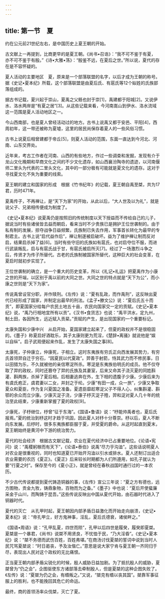 ```yaml
---
---
---
```

title: 第一节　夏
---




约在公元前21世纪左右，是中国历史上夏王朝的开始。

古文献上一再提到，比商更早的是夏王朝。《尚书•召诰》：“我不可不鉴于有夏，亦不可不鉴于有殷。”《诗•大雅•荡》：“殷鉴不远，在夏后之世。”所以说，夏代的存在是不容怀疑的。

夏人活动的主要地区　夏，原来是一个部落联盟的名字，以后才成为王朝的称号。据《史记•夏本纪》所载，这个部落联盟是由夏后氏、有扈氏等12个姒姓的氏族部落组成的。

据古书记载，夏兴起于崇山，夏禹之父鲧也封于崇[1]，禹建都于阳城[2]。又说伊水、洛水两岸是“有夏之居”[3]。从这些记载来看，今河南嵩山到伊水、洛水流域这一范围是夏人活动地区之一。

今山西南部，也是夏人曾经活动过的地方。古书上说禹又都于安邑、平阳[4]，西周初年，这一带还被称为夏墟，这里的居民尚保存着夏人的一些风俗习惯。

古书上说夏后相曾建都于帝丘[5]，则夏人活动的范围，东面一直达到今河北、河南、山东交界处。

近年来，考古工作者在河南、山西的有些地方，作过一些调查和发掘，发现有介于龙山文化晚期和早商文化之间的不少文化遗存，如山西襄汾陶寺的遗迹，以河南偃师二里头为代表的二里头文化，其中的一部分极有可能就是夏文化的遗存。这对于寻找夏文化不失为重要的线索。

夏王朝的建立和国家的形成　根据《竹书纪年》的记载，夏王朝自禹至桀，共为17君，历时471年。

夏禹传子，不再禅让，是“天下为家”的开始，从此以后，“大人世及以为礼”，就是说父子、兄弟相传便成为制度了。

《史记•夏本纪》说夏禹仍是按照旧的传统制度以天下授益而不传给自己的儿子，据说当时有些诸侯皆去益而朝启，看来当时不少贵族已是拥护王位世袭制的。由于私有制的发展，掠夺战争日益频繁，氏族制已失去作用，军事首长转化为最早的专制君主。古书上说“启代益作后”，禅让制遂被启破坏。益为了维护禅让制而反对启，结果启杀掉了益[6]。当时有些守旧的氏族如有扈氏，也对启夺位不服，而进行武装叛乱，启与有扈氏战于甘，有扈氏被启所灭[7]。经过了一场激烈斗争之后，传贤才为传子所替代。古老的氏族制被国家所替代，这种巨大的社会变革，在夏启时就初步实现了。

王位世袭制的确立，是一个重大的历史变革，所以《礼记•礼运》把夏禹作为小康之世的开端，以区别于禹以前的大同之世。大同之世的特点就是“天下为公”，而小康之世则是“天下为家”。

传说禹曾设官分职，并作赎刑。《左传》说：“夏有乱政，而作禹刑”，这反映出夏代已经形成了国家，并制定出最早的刑法。《孟子•滕文公》说：“夏后氏五十而贡”，即夏国家分给每户农民土地五十亩，农民向国家交一定的贡赋。《史记•夏本纪》说，“禹乃行相地宜所有以贡”。《汉书•食货志》也说：“禹平洪水，定九州，制土田，各因所生，远近赋入贡棐。”贡赋的产生，是出现国家的一个重要标记。

太康失国和少康中兴　从启开始，夏国家建立起来了，但夏的政权并不是很稳固的。《墨子》称夏启好酒耽乐，其子太康则更为荒淫，《楚辞•离骚》就说他是“娱以自纵”。启子武观便起来作乱，发生了太康失国之事[8]。

太康死，子仲康立，仲康死，子相立。这时东夷族有穷氏正向西发展其势力，有穷氏首领羿自迁于穷石，“因夏民以代夏政”。羿善于射箭，恃其武力而不修民事，日以田猎为乐，不久就被他的亲信寒浞所杀。寒浞是东夷族伯明氏的成员。他不仅夺取了羿的政权，同时还篡夺了羿的氏族及其妻室，后来又命其子浇灭夏的同姓斟灌、斟两族，杀掉了夏后相。后相妻逃奔在外，生下相的遗腹子少康。少康后来为有虞氏庖正，虞君妻以二女，并封之于纶。少康“有田一成，众一旅”，少康又争取夏众和夏臣，作为复兴夏国之准备。夏遗臣靡趁寒浞父子不得人心，纠集斟灌、斟鄂的余众而立少康。少康灭浞子浇，少康子杼灭浞子殪，羿和浞对夏人几十年的统治至此结束，少康重新掌握了夏的政权[9]。

少康死，子杼继位，杼曾“征于东海”。《国语•鲁语》说：“杼能帅禹者也，夏后氏报焉。”夏的统治到杼这时才趋于巩固，因此夏人对杼十分尊崇。杼以后，夏人不断向东发展。后杼时，很多东夷族都臣服于夏，并受夏的爵命。从这时起直到夏末，夏王朝始终是黄河中下游的统治势力。

夏代的社会经济　根据古文献记载，农业在夏代经济中已占重要地位。《论语•宪问》说：“禹稷躬稼而有天下”，《论语•泰伯》说禹“尽力乎沟洫”。这些话说明夏人对农业是很重视的，同时也知道夏已开始开沟洫以引水或排水。夏人还制订出适合农业需要的农历《夏正》。《夏正》后来较长时期都为人们所遵用，如孔子就认为要“行夏之时”。保存至今的《夏小正》，就是曾经在春秋战国时通行过的一本农历。

不少古代传说都提到夏代铸造铜器的事，《左传》宣公三年说：“夏之方有德也，远方图物，贡金九牧，铸鼎象物，百物而为之备。”《墨子》中也说：“夏后开使蜚廉采金于山川，而陶铸于昆吾。”这些传说反映出中国从夏代开始，由石器时代进入了铜器时代。

夏代的灭亡　从孔甲时起，夏王朝因内部矛盾日益激化而开始走向崩溃，《史记•夏本纪》说：“帝孔甲立，好方鬼神事，淫乱，夏后氏德衰，诸侯畔之。”

《国语•周语》说：“孔甲乱夏，四世而陨”，孔甲以后四世是履癸，履癸即夏桀。夏桀是一个暴君，《尚书》说桀不用贤良，不忧恤于民，“乃大淫昏”。《史记•夏本纪》说：“桀不务德而武伤百姓，百姓弗堪。”在商汤讨伐夏桀的誓词中说到当时人民咒骂夏桀说：“时日曷丧，予及汝偕亡。”意思是说大家宁肯与夏王朝一齐同归于尽，表现出人民对这个政权的无比痛恨。

正当夏王朝内部矛盾尖锐化的时候，殷人威胁日益加剧。为了抵抗殷人的威胁，夏桀曾为“仍之会”，企图驱使东方诸部落去牵制殷人，但是夏桀的这种企图失败了。《左传》说：“夏桀为仍之会，有缗叛之。”又说，“桀克有缗以丧其国”。桀靠军事征服上的胜利，也不能挽回其危亡的命运。

最终，商的首领汤率众伐桀，灭亡了夏。